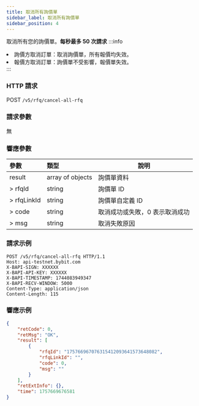 ```yaml
---
title: 取消所有詢價單
sidebar_label: 取消所有詢價單
sidebar_position: 4
---
```

取消所有您的詢價單。**每秒最多 50 次請求**
:::info
<li>詢價方取消訂單：取消詢價單，所有報價均失效。</li><li>報價方取消訂單：詢價單不受影響，報價單失效。</li>
:::

### HTTP 請求
POST `/v5/rfq/cancel-all-rfq`

### 請求參數
無

### 響應參數
| 參數 | 類型 | 說明 |
|:----- |:-----|----- |
|result|array of objects |詢價單資料 |
|> rfqId |string |詢價單 ID |
|> rfqLinkId |string |詢價單自定義 ID |
|> code |string |取消成功或失敗，0 表示取消成功 |
|> msg |string |取消失敗原因 |

### 請求示例

```http
POST /v5/rfq/cancel-all-rfq HTTP/1.1
Host: api-testnet.bybit.com
X-BAPI-SIGN: XXXXXX
X-BAPI-API-KEY: XXXXXX
X-BAPI-TIMESTAMP: 1744083949347
X-BAPI-RECV-WINDOW: 5000
Content-Type: application/json
Content-Length: 115
```

### 響應示例

```json
{
    "retCode": 0,
    "retMsg": "OK",
    "result": [
        {
            "rfqId": "175766967076315412093641573648082",
            "rfqLinkId": "",
            "code": 0,
            "msg": ""
        }
    ],
    "retExtInfo": {},
    "time": 1757669676581
}
```
